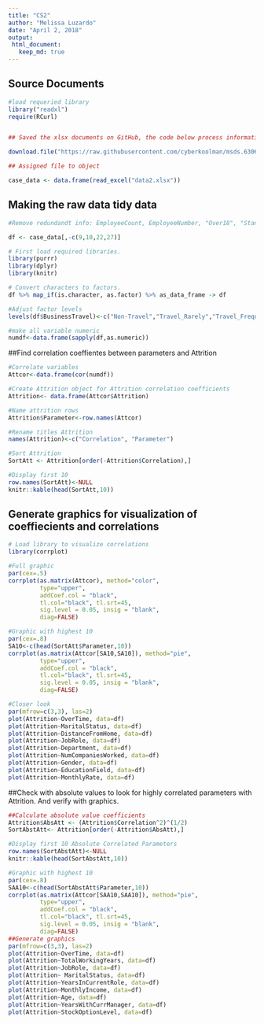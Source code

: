 ---
title: "CS2"
author: "Melissa Luzardo"
date: "April 2, 2018"
output: 
 html_document:
   keep_md: true
---

## Source Documents

``` {r echo=TRUE, comment=NA, results='asis'}

#load requeried library
library("readxl")
require(RCurl)


## Saved the xlsx documents on GitHub, the code below process information from GitHub instead of our local computers.

download.file("https://raw.githubusercontent.com/cyberkoolman/msds.6306.case.study.2/master/CaseStudy2-data.xlsx", "data2.xlsx", mode="wb")

## Assigned file to object 

case_data <- data.frame(read_excel("data2.xlsx"))

```


## Making the raw data tidy data


```{r echo=TRUE, results='asis'}


#Remove redundandt info: EmployeeCount, EmployeeNumber, "Over18", "StandardHours"

df <- case_data[,-c(9,10,22,27)]

# First load required libraries.
library(purrr)
library(dplyr)
library(knitr)

# Convert characters to factors.
df %>% map_if(is.character, as.factor) %>% as_data_frame -> df

#Adjust factor levels
levels(df$BusinessTravel)<-c("Non-Travel","Travel_Rarely","Travel_Frequently")

#make all variable numeric
numdf<-data.frame(sapply(df,as.numeric))

```


##Find correlation coeffientes between parameters and Attrition


``` {r echo=TRUE,  results='asis'}


#Correlate variables
Attcor<-data.frame(cor(numdf))

#Create Attrition object for Attrition correlation coefficients 
Attrition<- data.frame(Attcor$Attrition)

#Name attrition rows
Attrition$Parameter<-row.names(Attcor)

#Rename titles Attrition
names(Attrition)<-c("Correlation", "Parameter")

#Sort Attrition
SortAtt <- Attrition[order(-Attrition$Correlation),]

#Display first 10
row.names(SortAtt)<-NULL
knitr::kable(head(SortAtt,10))

```

## Generate graphics for visualization of coeffiecients and correlations

```{r echo=TRUE,  results='asis'}

# Load library to visualize correlations
library(corrplot)

#Full graphic
par(cex=.5)
corrplot(as.matrix(Attcor), method="color", 
         type="upper", 
         addCoef.col = "black",
         tl.col="black", tl.srt=45,
         sig.level = 0.05, insig = "blank", 
         diag=FALSE)

#Graphic with highest 10
par(cex=.8)
SA10<-c(head(SortAtt$Parameter,10))
corrplot(as.matrix(Attcor[SA10,SA10]), method="pie", 
         type="upper", 
         addCoef.col = "black",
         tl.col="black", tl.srt=45,
         sig.level = 0.05, insig = "blank", 
         diag=FALSE)

#Closer look
par(mfrow=c(3,3), las=2)
plot(Attrition~OverTime, data=df)
plot(Attrition~MaritalStatus, data=df)
plot(Attrition~DistanceFromHome, data=df)
plot(Attrition~JobRole, data=df)
plot(Attrition~Department, data=df)
plot(Attrition~NumCompaniesWorked, data=df)
plot(Attrition~Gender, data=df)
plot(Attrition~EducationField, data=df)
plot(Attrition~MonthlyRate, data=df)

```

##Check with absolute values to look for highly correlated parameters with Attrition. And verify with graphics.
```{r echo=TRUE, comment=NA, results='asis'}
##Calculate absolute value coefficients
Attrition$AbsAtt <- (Attrition$Correlation^2)^(1/2)
SortAbstAtt<- Attrition[order(-Attrition$AbsAtt),]

#Display first 10 Absolute Correlated Parameters
row.names(SortAbstAtt)<-NULL
knitr::kable(head(SortAbstAtt,10))

#Graphic with highest 10
par(cex=.8)
SAA10<-c(head(SortAbstAtt$Parameter,10))
corrplot(as.matrix(Attcor[SAA10,SAA10]), method="pie", 
         type="upper", 
         addCoef.col = "black",
         tl.col="black", tl.srt=45,
         sig.level = 0.05, insig = "blank", 
         diag=FALSE)
##Generate graphics
par(mfrow=c(3,3), las=2)
plot(Attrition~OverTime, data=df)
plot(Attrition~TotalWorkingYears, data=df)
plot(Attrition~JobRole, data=df)
plot(Attrition~ MaritalStatus, data=df)
plot(Attrition~YearsInCurrentRole, data=df)
plot(Attrition~MonthlyIncome, data=df)
plot(Attrition~Age, data=df)
plot(Attrition~YearsWithCurrManager, data=df)
plot(Attrition~StockOptionLevel, data=df)
```

